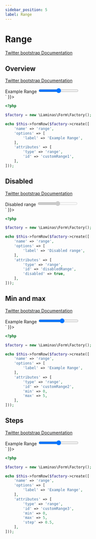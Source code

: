 ```yaml
---
sidebar_position: 5
label: Range
---
```



# Range

[Twitter bootstrap Documentation](https://getbootstrap.com/docs/5.1/forms/range)

## Overview

[Twitter bootstrap Documentation](https://getbootstrap.com/docs/5.1/forms/range/#overview)

<Tabs>
<TabItem value="result" label="Result" default>
  <HtmlCode bootstrapVersion="5.1">
      <div dangerouslySetInnerHTML={{ __html: `<div class="mb-3">
    <label class="form-label" for="customRange1">Example Range</label>
    <input class="form-range" id="customRange1" name="range" type="range" value="">
</div>` }}></div>
  </HtmlCode>
</TabItem>
<TabItem value="source" label="Source">

```php
<?php

$factory = new \Laminas\Form\Factory();

echo $this->formRow($factory->create([
    'name' => 'range',
    'options' => [
        'label' => 'Example Range',
    ],
    'attributes' => [
        'type' => 'range',
        'id' => 'customRange1',
    ],
]));
```

</TabItem>
</Tabs>

## Disabled

[Twitter bootstrap Documentation](https://getbootstrap.com/docs/5.1/forms/range/#disabled)

<Tabs>
<TabItem value="result" label="Result" default>
  <HtmlCode bootstrapVersion="5.1">
      <div dangerouslySetInnerHTML={{ __html: `<div class="mb-3">
    <label class="form-label" for="disabledRange">Disabled range</label>
    <input class="form-range" disabled id="disabledRange" name="range" type="range" value="">
</div>` }}></div>
  </HtmlCode>
</TabItem>
<TabItem value="source" label="Source">

```php
<?php

$factory = new \Laminas\Form\Factory();

echo $this->formRow($factory->create([
    'name' => 'range',
    'options' => [
        'label' => 'Disabled range',
    ],
    'attributes' => [
        'type' => 'range',
        'id' => 'disabledRange',
        'disabled' => true,
    ],
]));
```

</TabItem>
</Tabs>

## Min and max

[Twitter bootstrap Documentation](https://getbootstrap.com/docs/5.1/forms/range/#min-and-max)

<Tabs>
<TabItem value="result" label="Result" default>
  <HtmlCode bootstrapVersion="5.1">
      <div dangerouslySetInnerHTML={{ __html: `<div class="mb-3">
    <label class="form-label" for="customRange2">Example Range</label>
    <input class="form-range" id="customRange2" max="5" min="0" name="range" type="range" value="">
</div>` }}></div>
  </HtmlCode>
</TabItem>
<TabItem value="source" label="Source">

```php
<?php

$factory = new \Laminas\Form\Factory();

echo $this->formRow($factory->create([
    'name' => 'range',
    'options' => [
        'label' => 'Example Range',
    ],
    'attributes' => [
        'type' => 'range',
        'id' => 'customRange2',
        'min' => 0,
        'max' => 5,
    ],
]));
```

</TabItem>
</Tabs>

## Steps

[Twitter bootstrap Documentation](https://getbootstrap.com/docs/5.1/forms/range/#steps)

<Tabs>
<TabItem value="result" label="Result" default>
  <HtmlCode bootstrapVersion="5.1">
      <div dangerouslySetInnerHTML={{ __html: `<div class="mb-3">
    <label class="form-label" for="customRange3">Example Range</label>
    <input class="form-range" id="customRange3" max="5" min="0" name="range" step="0.5" type="range" value="">
</div>` }}></div>
  </HtmlCode>
</TabItem>
<TabItem value="source" label="Source">

```php
<?php

$factory = new \Laminas\Form\Factory();

echo $this->formRow($factory->create([
    'name' => 'range',
    'options' => [
        'label' => 'Example Range',
    ],
    'attributes' => [
        'type' => 'range',
        'id' => 'customRange3',
        'min' => 0,
        'max' => 5,
        'step' => 0.5,
    ],
]));
```

</TabItem>
</Tabs>

